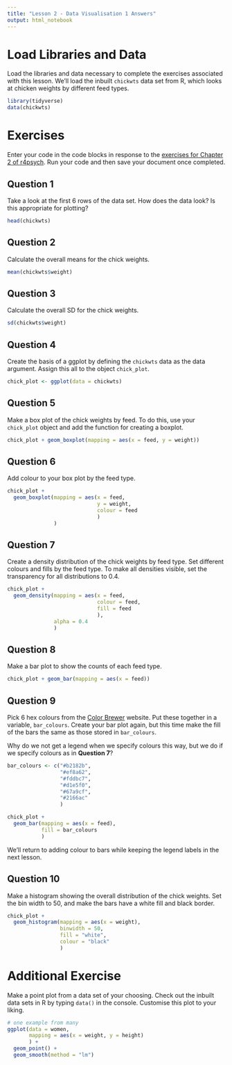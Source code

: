 ---
title: "Lesson 2 - Data Visualisation 1 Answers"
output: html_notebook
---

# Load Libraries and Data

Load the libraries and data necessary to complete the exercises associated with this lesson. We'll load the inbuilt `chickwts` data set from R, which looks at chicken weights by different feed types.

```{r load_libraries_and_data, message = FALSE}
library(tidyverse)
data(chickwts)
```

# Exercises

Enter your code in the code blocks in response to the [exercises for Chapter 2 of r4psych](http://glennwilliams.me/r4psych/data-visualisation-1.html#exercises-1). Run your code and then save your document once completed.

## Question 1

Take a look at the first 6 rows of the data set. How does the data look? Is this appropriate for plotting?

```{r Question_1}
head(chickwts)
```

## Question 2

Calculate the overall means for the chick weights.

```{r Question_2}
mean(chickwts$weight)
```

## Question 3

Calculate the overall SD for the chick weights.

```{r Question_3}
sd(chickwts$weight)
```

## Question 4

Create the basis of a ggplot by defining the `chickwts` data as the data argument. Assign this all to the object `chick_plot`.

```{r Question_4}
chick_plot <- ggplot(data = chickwts)
```

## Question 5

Make a box plot of the chick weights by feed. To do this, use your `chick_plot` object and add the function for creating a boxplot.

```{r Question_5}
chick_plot + geom_boxplot(mapping = aes(x = feed, y = weight))
```

## Question 6

Add colour to your box plot by the feed type.

```{r Question_6}
chick_plot + 
  geom_boxplot(mapping = aes(x = feed, 
                             y = weight,
                             colour = feed
                             )
               )
```

## Question 7

Create a density distribution of the chick weights by feed type. Set different colours and fills by the feed type. To make all densities visible, set the transparency for all distributions to 0.4.

```{r Question_7}
chick_plot + 
  geom_density(mapping = aes(x = feed, 
                             colour = feed,
                             fill = feed
                             ), 
               alpha = 0.4
               )
```

## Question 8

Make a bar plot to show the counts of each feed type.

```{r Question_8}
chick_plot + geom_bar(mapping = aes(x = feed))
```

## Question 9

Pick 6 hex colours from the [Color Brewer](http://colorbrewer2.org/#type=sequential&scheme=BuGn&n=3) website. Put these together in a variable, `bar_colours`. Create your bar plot again, but this time make the fill of the bars the same as those stored in `bar_colours`. 

Why do we not get a legend when we specify colours this way, but we do if we specify colours as in **Question 7**?

```{r Question_9}
bar_colours <- c("#b2182b", 
                 "#ef8a62", 
                 "#fddbc7", 
                 "#d1e5f0", 
                 "#67a9cf", 
                 "#2166ac"
                 )

chick_plot + 
  geom_bar(mapping = aes(x = feed),
           fill = bar_colours
           )
```

We'll return to adding colour to bars while keeping the legend labels in the next lesson.

## Question 10

Make a histogram showing the overall distribution of the chick weights. Set the bin width to 50, and make the bars have a white fill and black border.

```{r Question_10}
chick_plot + 
  geom_histogram(mapping = aes(x = weight),
                 binwidth = 50,
                 fill = "white",
                 colour = "black"
                 )
```

# Additional Exercise

Make a point plot from a data set of your choosing. Check out the inbuilt data sets in R by typing `data()` in the console. Customise this plot to your liking.

```{r Additional_Exercise}
# one example from many
ggplot(data = women, 
       mapping = aes(x = weight, y = height)
       ) + 
  geom_point() + 
  geom_smooth(method = "lm")
```


